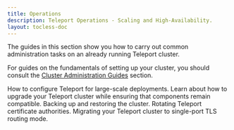 ```yaml
---
title: Operations
description: Teleport Operations - Scaling and High-Availability.
layout: tocless-doc
---
```


The guides in this section show you how to carry out common administration tasks
on an already running Teleport cluster.

For guides on the fundamentals of setting up your cluster, you should consult
the [Cluster Administration Guides](./admin.mdx) section.

<TileSet>
  <Tile href="./operations/scaling.mdx" title="Scaling" icon="wrench">
  How to configure Teleport for large-scale deployments.
  </Tile>
  <Tile href="./operations/upgrading.mdx" title="Upgrading" icon="wrench">
  Learn about how to upgrade your Teleport cluster while ensuring that components remain compatible.
  </Tile>
  <Tile href="./operations/backup-restore.mdx" title="Backup and Restore" icon="wrench">
  Backing up and restoring the cluster.
  </Tile>
  <Tile href="./operations/ca-rotation.mdx" title="CA Rotation" icon="wrench">
  Rotating Teleport certificate authorities.
  </Tile>
  <Tile href="./operations/tls-routing.mdx" title="TLS Routing Migration" icon="wrench">
  Migrating your Teleport cluster to single-port TLS routing mode.
  </Tile>
</TileSet>
